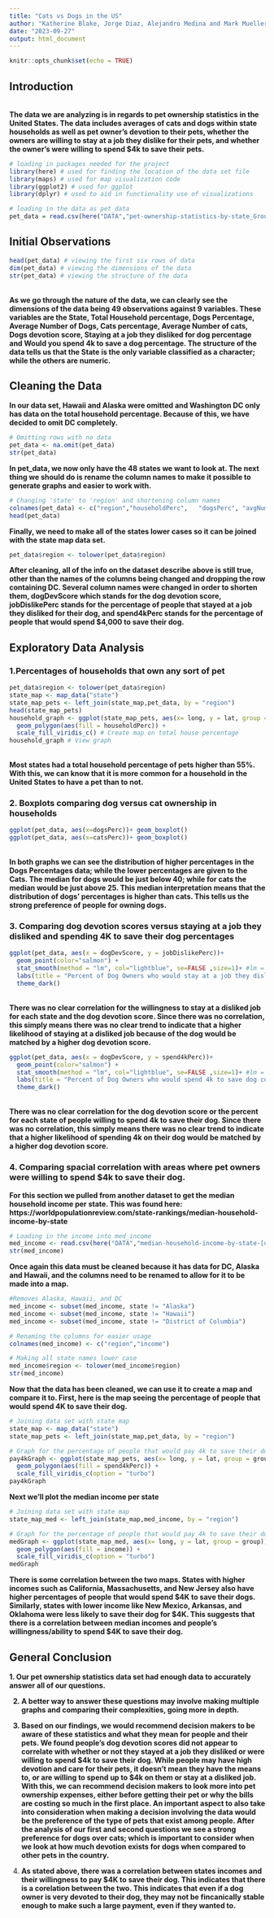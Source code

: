 ```yaml
---
title: "Cats vs Dogs in the US"
author: "Katherine Blake, Jorge Diaz, Alejandro Medina and Mark Mueller"
date: "2023-09-27"
output: html_document
---
```


```r
knitr::opts_chunk$set(echo = TRUE)
```

## Introduction
<BR><b>The data we are analyzing is in regards to pet ownership statistics in the United States. The data includes averages of cats and dogs within state households as well as pet owner's devotion to their pets, whether the owners are willing to stay at a job they dislike for their pets, and whether the owner’s were willing to spend $4k to save their pets.</b><BR>
```r
# loading in packages needed for the project
library(here) # used for finding the location of the data set file
library(maps) # used for map visualization code
library(ggplot2) # used for ggplot
library(dplyr) # used to aid in functionality use of visualizations

# loading in the data as pet_data
pet_data = read.csv(here("DATA","pet-ownership-statistics-by-state_Group2.csv"))

```

## Initial Observations

```r
head(pet_data) # viewing the first six rows of data
dim(pet_data) # viewing the dimensions of the data
str(pet_data) # viewing the structure of the data
```
<BR><b>As we go through the nature of the data, we can clearly see the dimensions of the data being 49 observations against 9 variables. These variables are the State, Total Household percentage, Dogs Percentage, Average Number of Dogs, Cats percentage, Average Number of cats, Dogs devotion score, Staying at a job they disliked for dog percentage and Would you spend 4k to save a dog percentage. The structure of the data tells us that the State is the only variable classified as a character; while the others are numeric.</b><BR>

## Cleaning the Data
<b>In our data set, Hawaii and Alaska were omitted and Washington DC only has data on the total household percentage. Because of this, we have decided to omit DC completely.</b>
```r
# Omitting rows with no data
pet_data <- na.omit(pet_data)
str(pet_data)
```
<b>In pet_data, we now only have the 48 states we want to look at. The next thing we should do is rename the column names to make it possible to generate graphs and easier to work with.</b> 
```r
# Changing 'state' to 'region' and shortening column names
colnames(pet_data) <- c("region","householdPerc",	"dogsPerc",	"avgNumDogs",	"catsPerc",	"avgNumCats",	"dogDevScore",	"jobDislikePerc",	"spend4kPerc")
head(pet_data)
```

<b> Finally, we need to make all of the states lower cases so it can be joined with the state map data set. </b>

```r
pet_data$region <- tolower(pet_data$region)
```

<b>After cleaning, all of the info on the dataset describe above is still true, other than the names of the columns being changed and dropping the row containing DC. Several column names were changed in order to shorten them, dogDevScore which stands for the dog devotion score, jobDislikePerc stands for the percentage of people that stayed at a job they disliked for their dog, and spend4kPerc stands for the percentage of people that would spend $4,000 to save their dog.</b> 


## Exploratory Data Analysis

### 1.Percentages of households that own any sort of pet

```r
pet_data$region <- tolower(pet_data$region)
state_map <- map_data("state")
state_map_pets <- left_join(state_map,pet_data, by = "region")
head(state_map_pets)
household_graph <- ggplot(state_map_pets, aes(x= long, y = lat, group = group)) +
  geom_polygon(aes(fill = householdPerc)) +
  scale_fill_viridis_c() # Create map on total house percentage
household_graph # View graph

```
<BR><B>Most states had a total household percentage of pets higher than 55%. With this, we can know that it is more common for a household in the United States to have a pet than to not. </B><BR>

### 2. Boxplots comparing dog versus cat ownership in households

```r
ggplot(pet_data, aes(x=dogsPerc))+ geom_boxplot()
ggplot(pet_data, aes(x=catsPerc))+ geom_boxplot()

```
<BR><b>In both graphs we can see the distribution of higher percentages in the Dogs Percentages data; while the lower percentages are given to the Cats.  The median for dogs would be just below 40; while for cats the median would be just above 25. This median interpretation means that the distribution of dogs' percentages is higher than cats. This tells us the strong preference of people for owning dogs.</b><BR>

### 3. Comparing dog devotion scores versus staying at a job they disliked and spending 4K to save their dog percentages

```r
ggplot(pet_data, aes(x = dogDevScore, y = jobDislikePerc))+
  geom_point(color="salmon") +
  stat_smooth(method = "lm", col="lightblue", se=FALSE ,size=1)+ #lm = linear regression
  labs(title = "Percent of Dog Owners who would stay at a job they dislike according to Dog Devotion Score", x = "Dog Devotion Score", y = "jobDislike") +
  theme_dark()

```
<BR><b>There was no clear correlation for the willingness to stay at a disliked job for each state and the dog devotion score. Since there was no correlation, this simply means there was no clear trend to indicate that a higher likelihood of staying at a disliked job because of the dog would be matched by a higher dog devotion score.</b><BR> 

```r
ggplot(pet_data, aes(x = dogDevScore, y = spend4kPerc))+
  geom_point(color="salmon") +
  stat_smooth(method = "lm", col="lightblue", se=FALSE ,size=1)+ #lm = linear regression
  labs(title = "Percent of Dog Owners who would spend 4k to save dog compared to Dog Devotion Score", x = "Dog Devotion Score", y = "% Dog Owner Willing to Spend 4k") +
  theme_dark()

```

<BR><b>There was no clear correlation for the dog devotion score or the percent for each state of people willing to spend 4k to save their dog. Since there was no correlation, this simply means there was no clear trend to indicate that a higher likelihood of spending 4k on their dog would be matched by a higher dog devotion score.</b><BR> 

### 4. Comparing spacial correlation with areas where pet owners were willing to spend $4k to save their dog. 

<b>For this section we pulled from another dataset to get the median household income per state. This was found here: https://worldpopulationreview.com/state-rankings/median-household-income-by-state</b>

```r
# Loading in the income into med_income
med_income <- read.csv(here("DATA","median-household-income-by-state-[updated-august-2023].csv"))
str(med_income)
```

<b>Once again this data must be cleaned because it has data for DC, Alaska and Hawaii, and the columns need to be renamed to allow for it to be made into a map.</b>

```r
#Removes Alaska, Hawaii, and DC
med_income <- subset(med_income, state != "Alaska")
med_income <- subset(med_income, state != "Hawaii")
med_income <- subset(med_income, state != "District of Columbia")

# Renaming the columns for easier usage
colnames(med_income) <- c("region","income")

# Making all state names lower case
med_income$region <- tolower(med_income$region)
str(med_income)
```

<b>Now that the data has been cleaned, we can use it to create a map and compare it to. First, here is the map seeing the percentage of people that would spend 4K to save their dog.</b>

```r
# Joining data set with state map
state_map <- map_data("state")
state_map_pets <- left_join(state_map,pet_data, by = "region")

# Graph for the percentage of people that would pay 4k to save their dog
pay4kGraph <- ggplot(state_map_pets, aes(x= long, y = lat, group = group)) +
  geom_polygon(aes(fill = spend4kPerc)) +
  scale_fill_viridis_c(option = "turbo")
pay4kGraph
```

<b>Next we'll plot the median income per state</b>

```r
# Joining data set with state map
state_map_med <- left_join(state_map,med_income, by = "region")

# Graph for the percentage of people that would pay 4k to save their dog
medGraph <- ggplot(state_map_med, aes(x= long, y = lat, group = group)) +
  geom_polygon(aes(fill = income)) +
  scale_fill_viridis_c(option = "turbo")
medGraph
```

<b>There is some correlation between the two maps. States with higher incomes such as California, Massachusetts, and New Jersey also have higher percentages of people that would spend \$4K to save their dogs. Similarly, states with lower income like New Mexico, Arkansas, and Oklahoma were less likely to save their dog for \$4K. This suggests that there is a correlation between median incomes and people's willingness/ability to spend \$4K to save their dog.</b>

## General Conclusion

<b>
1. Our pet ownership statistics data set had enough data to accurately answer all of our questions.

2. A better way to answer these questions may involve making multiple graphs and comparing their complexities, going more in depth.

3. Based on our findings, we would recommend decision makers to be aware of these statistics and what they mean for people and their pets. We found people’s dog devotion scores did not appear to correlate with whether or not they stayed at a job they disliked or were willing to spend $4k to save their dog. While people may have high devotion and care for their pets, it doesn’t mean they have the means to, or are willing to spend up to $4k on them or stay at a disliked job. With this, we can recommend decision makers to look more into pet ownership expenses, either before getting their pet or why the bills are costing so much in the first place. 
An important aspect to also take into consideration when making a decision involving the data would be the preference of the type of pets that exist among people. After the analysis of our first and second questions we see a strong preference for dogs over cats; which is important to consider when we look at how much devotion exists for dogs when compared to other pets in the country.

4. As stated above, there was a correlation between states incomes and their willingness to pay $4K to save their dog. This indicates that there is a corelation between the two. This indicates that even if a dog owner is very devoted to their dog, they may not be fincanically stable enough to make such a large payment, even if they wanted to.
</b>

